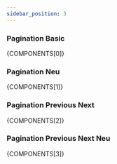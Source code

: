 ```yaml
---
sidebar_position: 3
---
```



### Pagination Basic

<CodePreview>{COMPONENTS[0]}</CodePreview>

### Pagination Neu

<CodePreview>{COMPONENTS[1]}</CodePreview>

### Pagination Previous Next

<CodePreview>{COMPONENTS[2]}</CodePreview>

### Pagination Previous Next Neu

<CodePreview>{COMPONENTS[3]}</CodePreview>

